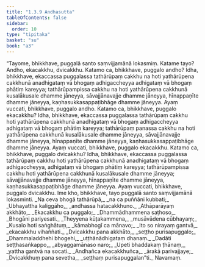 ```yaml
---
title: "1.3.9 Andhasutta"
tableOfContents: false
sidebar:
  order: 10
type: "tipitaka"
basket: "su"
book: "a3"
---
```



<DynamicBreadcrumb />

<Division number="29" book="a3">

<Paragraph number="142" book="a3">
“Tayome, bhikkhave, puggalā santo saṃvijjamānā lokasmiṃ. Katame tayo? Andho, ekacakkhu, dvicakkhu. Katamo ca, bhikkhave, puggalo andho? Idha, bhikkhave, ekaccassa puggalassa tathārūpaṃ cakkhu na hoti yathārūpena cakkhunā anadhigataṃ vā bhogaṃ adhigaccheyya adhigataṃ vā bhogaṃ phātiṃ kareyya; tathārūpampissa cakkhu na hoti yathārūpena cakkhunā kusalākusale dhamme jāneyya, sāvajjānavajje dhamme jāneyya, hīnappaṇīte dhamme jāneyya, kaṇhasukkasappaṭibhāge dhamme jāneyya. Ayaṃ vuccati, bhikkhave, puggalo andho.
</Paragraph>

<Paragraph number="143" book="a3">
Katamo ca, bhikkhave, puggalo ekacakkhu? Idha, bhikkhave, ekaccassa puggalassa tathārūpaṃ cakkhu hoti yathārūpena cakkhunā anadhigataṃ vā bhogaṃ adhigaccheyya adhigataṃ vā bhogaṃ phātiṃ kareyya; tathārūpaṃ panassa cakkhu na hoti yathārūpena cakkhunā kusalākusale dhamme jāneyya, sāvajjānavajje dhamme jāneyya, hīnappaṇīte dhamme jāneyya, kaṇhasukkasappaṭibhāge dhamme jāneyya. Ayaṃ vuccati, bhikkhave, puggalo ekacakkhu.
</Paragraph>

<Paragraph number="144" book="a3">
Katamo ca, bhikkhave, puggalo dvicakkhu? Idha, bhikkhave, ekaccassa puggalassa tathārūpaṃ cakkhu hoti yathārūpena cakkhunā anadhigataṃ vā bhogaṃ adhigaccheyya, adhigataṃ vā bhogaṃ phātiṃ kareyya; tathārūpampissa cakkhu hoti yathārūpena cakkhunā kusalākusale dhamme jāneyya; sāvajjānavajje dhamme jāneyya, hīnappaṇīte dhamme jāneyya, kaṇhasukkasappaṭibhāge dhamme jāneyya. Ayaṃ vuccati, bhikkhave, puggalo dvicakkhu. Ime kho, bhikkhave, tayo puggalā santo saṃvijjamānā lokasminti.
</Paragraph>

<Paragraph number="145" type="verses" book="a3">
_Na ceva bhogā tathārūpā,_  
_na ca puññāni kubbati;_  
_Ubhayattha kaliggāho,_  
_andhassa hatacakkhuno._  

</Paragraph>

<Paragraph number="146" type="verses" book="a3">
_Athāparāyaṃ akkhāto,_  
_Ekacakkhu ca puggalo;_  
_Dhammādhammena saṭhoso,_  
_Bhogāni pariyesati._  

</Paragraph>

<Paragraph number="147" type="verses" book="a3">
_Theyyena kūṭakammena,_  
_musāvādena cūbhayaṃ;_  
_Kusalo hoti saṅghātuṃ,_  
_kāmabhogī ca mānavo;_  
_Ito so nirayaṃ gantvā,_  
_ekacakkhu vihaññati._  

</Paragraph>

<Paragraph number="148" type="verses" book="a3">
_Dvicakkhu pana akkhāto,_  
_seṭṭho purisapuggalo;_  
_Dhammaladdhehi bhogehi,_  
_uṭṭhānādhigataṃ dhanaṃ._  

</Paragraph>

<Paragraph number="149" type="verses" book="a3">
_Dadāti seṭṭhasaṅkappo,_  
_abyaggamānaso naro;_  
_Upeti bhaddakaṃ ṭhānaṃ,_  
_yattha gantvā na socati._  

</Paragraph>

<Paragraph number="150" type="verses" book="a3">
_Andhañca ekacakkhuñca,_  
_ārakā parivajjaye;_  
_Dvicakkhuṃ pana sevetha,_  
_seṭṭhaṃ purisapuggalan”ti._  


</Paragraph>
</Division>

<Paragraph number="151" type="center" book="a3">
Navamaṃ.
</Paragraph>